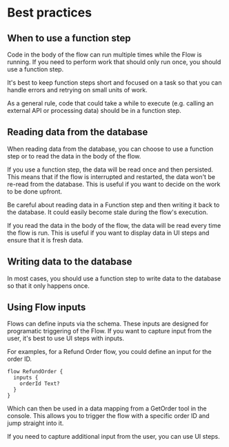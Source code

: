 
# Best practices

## When to use a function step

Code in the body of the flow can run multiple times while the Flow is running. If you need to perform work that should only run once, you should use a function step.

It's best to keep function steps short and focused on a task so that you can handle errors and retrying on small units of work.

As a general rule, code that could take a while to execute (e.g. calling an external API or processing data) should be in a function step.

## Reading data from the database

When reading data from the database, you can choose to use a function step or to read the data in the body of the flow.

If you use a function step, the data will be read once and then persisted. This means that if the flow is interrupted and restarted, the data won't be re-read from the database. This is useful if you want to decide on the work to be done upfront.

<Callout type="warning">
  Be careful about reading data in a Function step and then writing it back to the database. It
  could easily become stale during the flow's execution.
</Callout>

If you read the data in the body of the flow, the data will be read every time the flow is run. This is useful if you want to display data in UI steps and ensure that it is fresh data.

## Writing data to the database

In most cases, you should use a function step to write data to the database so that it only happens once.

## Using Flow inputs

Flows can define inputs via the schema. These inputs are designed for programatic triggering of the Flow. If you want to capture input from the user, it's best to use UI steps with inputs.

For examples, for a Refund Order flow, you could define an input for the order ID.

```keel
flow RefundOrder {
  inputs {
    orderId Text?
  }
}
```

Which can then be used in a data mapping from a GetOrder tool in the console. This allows you to trigger the flow with a specific order ID and jump straight into it.

If you need to capture additional input from the user, you can use UI steps.
